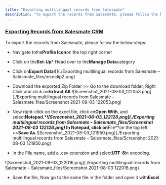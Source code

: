 ```yaml
---
title: "Exporting multilingual records from Salesmate"
description: "To export the records from Salesmate, please follow the below steps:"
---
```


### [Exporting Records from Salesmate CRM](https://support.salesmate.io/hc/en-us/articles/115001104931)

To export the records from Salesmate, please follow the below steps:


*   Navigate tothe**Profile Icon**on the top right corner

*   Click on the**Set-Up***   Head over to the**Manage Data**category

*   Click on**Export Data**![](./Exporting multilingual records from Salesmate – Salesmate_files/mceclip2.png)


*   Download the exported Zip Folder >> Go to the download folder, Right Click and click on**Extract All.**![Screenshot_2021-08-03_122053.png](./Exporting multilingual records from Salesmate – Salesmate_files/Screenshot 2021-08-03 122053.png)


*   Now right-click on the excel file, click on**Open With**, and select**Notepad.****![Screenshot_2021-08-03_122128.png](./Exporting multilingual records from Salesmate – Salesmate_files/Screenshot 2021-08-03 122128.png)***   In Notepad, click on**File**on the top left >>**Save As.**![Screenshot_2021-08-03_121950.png](./Exporting multilingual records from Salesmate – Salesmate_files/Screenshot 2021-08-03 121950.png)


*   In the File name, add a .csv extension and select**UTF-8**in encoding.

![Screenshot_2021-08-03_122016.png](./Exporting multilingual records from Salesmate – Salesmate_files/Screenshot 2021-08-03 122016.png)


*   Save the file, Now go to the same file in the folder and open it with**Excel**.
